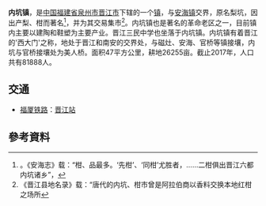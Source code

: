 {{中国乡级行政区|35/05/82/109/000}}

'''内坑镇'''，是[[中国|中国]][[福建省|福建省]][[泉州市|泉州市]][[晋江市|晋江市]]下辖的一个[[镇|镇]]，与[[安海镇|安海镇]]交界，原名梨坑，因出产梨、柑而著名<ref>。《安海志》载：“柑、品最多。‘先柑’、‘同柑’尤胜者，……二柑俱出晋江六都内坑诸乡”，</ref>，并为其交易集市<ref>《晋江县地名录》载：“唐代的内坑、柑市曾是阿拉伯商以香料交换本地红柑之场所</ref>。内坑镇也是著名的革命老区之一，目前镇内主要以建陶和鞋塑为主要产业。晋江三民中学也坐落于内坑镇。内坑镇有着晋江的'西大门'之称，地处于晋江和南安的交界处，与磁灶、安海、官桥等镇接壤，内坑与官桥接壤处为美人桥。面积47平方公里，耕地26255亩。截止2017年，人口共有81888人。

== 交通 ==
* {{rint|cn|crh}}[[福厦铁路|福厦铁路]]：[[晋江站|晋江站]]

==參考資料==
{{reflist}}

{{PRC admin/navcat|35/05/82/109/000}}